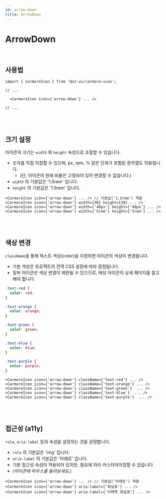 ```yaml
---
id: arrow-down
title: ArrowDown
---
```




# ArrowDown

<br />

<BorderBox>
  <CarmoreIcon className={'textPrimaryLight'} icon={'arrow-down'} width={'15rem'} height={'15rem'} />
</BorderBox>

## 사용법

```tsx
import { CarmoreIcon } from '@o2-ui/carmore-icon';

// ...

  <CarmoreIcon icon={'arrow-down'} ... />

// ...
```

<br />
<br />

## 크기 설정

아이콘의 크기는 `width` 와 `height` 속성으로 조절할 수 있습니다.

- 숫자를 직접 지정할 수 있으며, px, rem, % 같은 단위가 포함된 문자열도 허용됩니다.
  - (단, 아이콘의 원래 비율은 고정되어 있어 변경할 수 없습니다.)
- `width` 의 기본값은 '1.5rem' 입니다.
- `height` 의 기본값은 '1.5rem' 입니다.

<BorderBox>
  <Flex direction={'row'} gap={'2rem'} alignItems={'center'} justifyContent={'center'}>
    <CarmoreIcon className={'textPrimary'} icon={'arrow-down'} />
    <CarmoreIcon icon={'arrow-down'} width={30} height={30} />
    <CarmoreIcon icon={'arrow-down'} width={'3rem'} height={'3rem'} />
    <CarmoreIcon icon={'arrow-down'} width={'5rem'} height={'5rem'} />
  </Flex>
</BorderBox>

```tsx
<CarmoreIcon icon={'arrow-down'} ... /> // 기본값('1.5rem') 적용
<CarmoreIcon icon={'arrow-down'} width={30} height={30} ... />
<CarmoreIcon icon={'arrow-down'} width={'48px'} height={'48px'} ... />
<CarmoreIcon icon={'arrow-down'} width={'5rem'} height={'5rem'} ... />
```

<br />
<br />

## 색상 변경

`className`을 통해 텍스트 색상(color)을 지정하면 아이콘의 색상이 변경됩니다.

- 기본 색상은 프로젝트의 전역 CSS 설정에 따라 결정됩니다.
- 일부 아이콘은 색상 변경이 제한될 수 있으므로, 해당 아이콘의 상세 페이지를 참고해야 합니다.

<BorderBox>
  <Flex direction={'row'} gap={'2rem'} alignItems={'center'} justifyContent={'center'}>
    <CarmoreIcon className={'textRed'} icon={'arrow-down'} width={60} height={60} />
    <CarmoreIcon className={'textOrange'} icon={'arrow-down'} width={60} height={60} />
    <CarmoreIcon className={'textGreen'} icon={'arrow-down'} width={60} height={60} />
    <CarmoreIcon className={'textBlue'} icon={'arrow-down'} width={60} height={60} />
    <CarmoreIcon className={'textPurple'} icon={'arrow-down'} width={60} height={60} />
  </Flex>
</BorderBox>

```css
.text-red {
  color: red;
}

.text-orange {
  color: orange;
}

.text-green {
  color: green;
}

.text-blue {
  color: blue;
}

.text-purple {
  color: purple;
}
```

```tsx
<CarmoreIcon icon={'arrow-down'} className={'text-red'} ... />
<CarmoreIcon icon={'arrow-down'} className={'text-orange'} ... />
<CarmoreIcon icon={'arrow-down'} className={'text-green'}  ... />
<CarmoreIcon icon={'arrow-down'} className={'text-blue'}  ... />
<CarmoreIcon icon={'arrow-down'} className={'text-purple'}  ... />
```

<br />
<br />

## 접근성 (a11y)

`role`, `aria-label` 등의 속성을 설정하는 것을 권장합니다.

- `role` 의 기본값은 'img' 입니다.
- `aria-label` 의 기본값은 '아래로' 입니다.
- 기본 접근성 속성이 적용되어 있지만, 필요에 따라 커스터마이징할 수 있습니다.
- _(아이콘에 마우스를 올려보세요.)_

<BorderBox>
  <Flex direction={'row'} gap={'4rem'} alignItems={'center'} justifyContent={'center'}>
    <CarmoreIcon className={'textPrimary'} icon={'arrow-down'} width={60} height={60} />
    <CarmoreIcon icon={'arrow-down'} aria-label={'화살표'} width={60} height={60} />
    <CarmoreIcon icon={'arrow-down'} aria-label={'아래쪽 화살표'} width={60} height={60} />
  </Flex>
</BorderBox>

```tsx
<CarmoreIcon icon={'arrow-down'} ... /> // 기본값('아래로') 적용
<CarmoreIcon icon={'arrow-down'} aria-label={'화살표'} ... />
<CarmoreIcon icon={'arrow-down'} aria-label={'아래쪽 화살표'} ... />
```
